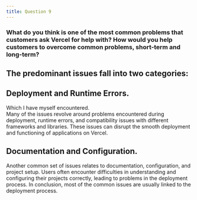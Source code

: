```yaml
---
title: Question 9
---
```


### What do you think is one of the most common problems that customers ask Vercel for help with? How would you help customers to overcome common problems, short-term and long-term?


## The predominant issues fall into two categories:

## Deployment and Runtime Errors.
 Which I have myself encountered.  
 Many of the issues revolve around problems encountered during deployment, runtime errors, and compatibility issues with different frameworks and libraries. These issues can disrupt the smooth deployment and functioning of applications on Vercel.

## Documentation and Configuration.
 Another common set of issues relates to documentation, configuration, and project setup. Users often encounter difficulties in understanding and configuring their projects correctly, leading to problems in the deployment process.
In conclusion, most of the common issues are usually linked to the deployment process.
